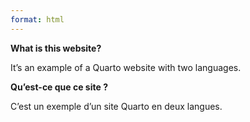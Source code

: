 ```yaml
---
format: html
---
```


:::{.content-hidden unless-profile="english"}
**What is this website?**

It's an example of a Quarto website with two languages.  

:::

:::{.content-hidden unless-profile="french"}
**Qu'est-ce que ce site ?**

C'est un exemple d'un site Quarto en deux langues.

:::